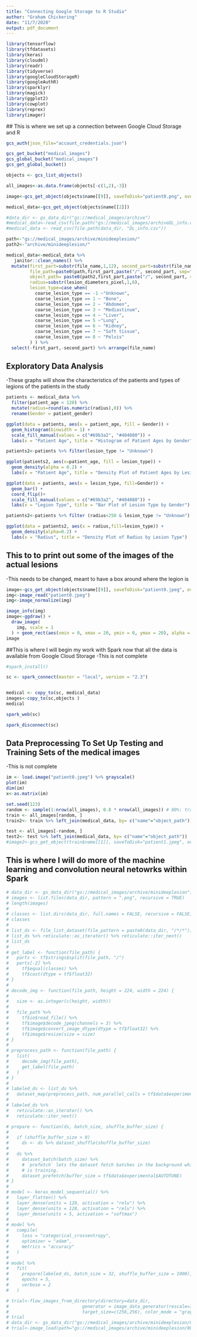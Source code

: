 ```yaml
---
title: "Connecting Google Storage to R Studio"
author: "Graham Chickering"
date: "11/7/2020"
output: pdf_document
---
```


```r
library(tensorflow)
library(tfdatasets)
library(keras)
library(cloudml)
library(readr) 
library(tidyverse)
library(googleCloudStorageR)
library(googleAuthR)
library(sparklyr)
library(magick)
library(ggplot2)
library(cowplot)
library(reprex)
library(imager)
```

 ## This is where we set up a connection between Google Cloud Storage and R 
```r
gcs_auth(json_file="account_credentials.json")

gcs_get_bucket("medical_images")   
gcs_global_bucket("medical_images")
gcs_get_global_bucket()

objects <- gcs_list_objects()

all_images<-as.data.frame(objects[-c(1,2),-3])

image<-gcs_get_object(objects$name[[9]], saveToDisk="patient0.png", overwrite = TRUE)

```


```r

medical_data<-gcs_get_object(objects$name[[2]])

#data_dir <- gs_data_dir("gs://medical_images/archive") 
#medical_data<-read_csv(file.path("gs://medical_images/archiveDL_info.csv")) 
#medical_data <- read_csv(file.path(data_dir, "DL_info.csv")) 

path<-"gs://medical_images/archive/minideeplesion/"
path2<-"archive/minideeplesion/"

medical_data<-medical_data %>% 
   janitor::clean_names() %>% 
  mutate(first_part=substr(file_name,1,12), second_part=substr(file_name,14,20), 
         file_path=paste0(path,first_part,paste("/", second_part, sep="")),  
         object_path= paste0(path2,first_part,paste("/", second_part, sep="")),
         radius=substr(lesion_diameters_pixel,1,6),
         lesion_type=case_when(
           coarse_lesion_type == -1 ~"Unknown", 
           coarse_lesion_type == 1 ~ "Bone",
           coarse_lesion_type == 2 ~ "Abdomen",
           coarse_lesion_type == 3 ~ "Mediastinum",
           coarse_lesion_type == 4 ~ "Liver",
           coarse_lesion_type == 5 ~"Lung",
           coarse_lesion_type == 6 ~ "Kidney",
           coarse_lesion_type == 7 ~ "Soft tissue",
           coarse_lesion_type == 8 ~ "Pelvis"
         ) ) %>% 
  select(-first_part,-second_part) %>% arrange(file_name)
```

## Exploratory Data Analysis 
-These graphs will show the characteristics of the patients and types of legions of the patients in the study

```r
patients <- medical_data %>%
  filter(patient_age < 120) %>%
  mutate(radius=round(as.numeric(radius),0)) %>%
  rename(Gender = patient_gender)

ggplot(data = patients, aes(x = patient_age, fill = Gender)) +
  geom_histogram(binwidth = 1) +
  scale_fill_manual(values = c("#69b3a2", "#404080")) +
  labs(x = "Patient Age", title = "Histogram of Patient Ages by Gender")
```


```r
patients2<-patients %>% filter(lesion_type != "Unknown")

ggplot(patients2, aes(x=patient_age, fill = lesion_type)) +
  geom_density(alpha = 0.2) +
  labs(x = "Patient Age", title = "Density Plot of Patient Ages by Lesion Type")
```


```r
ggplot(data = patients, aes(x = lesion_type, fill=Gender)) +
  geom_bar() +
  coord_flip()+
  scale_fill_manual(values = c("#69b3a2", "#404080")) +
  labs(x = "Legion Type", title = "Bar Plot of Lesion Type by Gender")
```

```r
patients2<-patients %>% filter (radius<250 & lesion_type != "Unknown")

ggplot(data = patients2, aes(x = radius,fill=lesion_type)) +
  geom_density(alpha=0.2) +
  labs(x = "Radius", title = "Density Plot of Radius by Lesion Type")
```


## This to to print out some of the images of the actual lesions
-This needs to be changed, meant to have a box around where the legion is 
```r

image<-gcs_get_object(objects$name[[9]], saveToDisk="patient0.jpeg", overwrite = TRUE)
img<-image_read("patient0.jpeg")
img<-image_normalize(img)

image_info(img)
image<-ggdraw() +
  draw_image(
    img, scale = 1
  ) + geom_rect(aes(xmin = 0, xmax = 20, ymin = 0, ymax = 20), alpha = 1/10,fill = "red")
image

```


##This is where I will begin my work with Spark now that all the data is available from Google Cloud Storage
-This is not complete

```r
#spark_install()

sc <- spark_connect(master = "local", version = "2.3")


medical <- copy_to(sc, medical_data)
images<-copy_to(sc,objects )
medical

spark_web(sc)

spark_disconnect(sc)

```


## Data Preprocessing To Set Up Testing and Training Sets of the medical images
-This is not complete


```r
im <- load.image("patient0.jpeg") %>% grayscale()
plot(im)
dim(im)
x<-as.matrix(im)
```




```r
set.seed(123)
random <- sample(1:nrow(all_images), 0.8 * nrow(all_images)) # 80%: training data, 20%: test data
train <- all_images[random, ] 
train2<- train %>% left_join(medical_data, by= c("name"="object_path"))

test <- all_images[-random, ]
test2<- test %>% left_join(medical_data, by= c("name"="object_path"))
#image2<-gcs_get_object(train$name[[1]], saveToDisk="patient1.jpeg", overwrite = TRUE)
```


## This is where I will do more of the machine learning and convolution neural netowrks within Spark


```r
# data_dir <- gs_data_dir("gs://medical_images/archive/minideeplesion") 
# images <- list.files(data_dir, pattern = ".png", recursive = TRUE)
# length(images)
# 
# classes <- list.dirs(data_dir, full.names = FALSE, recursive = FALSE)
# classes
# 
# list_ds <- file_list_dataset(file_pattern = paste0(data_dir, "/*/*"))
# list_ds %>% reticulate::as_iterator() %>% reticulate::iter_next()
# list_ds
# 
# get_label <- function(file_path) {
#   parts <- tf$strings$split(file_path, "/")
#   parts[-2] %>% 
#     tf$equal(classes) %>% 
#     tf$cast(dtype = tf$float32)
# }
# 
# decode_img <- function(file_path, height = 224, width = 224) {
#   
#   size <- as.integer(c(height, width))
#   
#   file_path %>% 
#     tf$io$read_file() %>% 
#     tf$image$decode_jpeg(channels = 3) %>% 
#     tf$image$convert_image_dtype(dtype = tf$float32) %>% 
#     tf$image$resize(size = size)
# }
# 
# preprocess_path <- function(file_path) {
#   list(
#     decode_img(file_path),
#     get_label(file_path)
#   )
# }
# 
# labeled_ds <- list_ds %>% 
#   dataset_map(preprocess_path, num_parallel_calls = tf$data$experimental$AUTOTUNE)
# 
# labeled_ds %>% 
#   reticulate::as_iterator() %>% 
#   reticulate::iter_next()
```

```r
# prepare <- function(ds, batch_size, shuffle_buffer_size) {
#   
#   if (shuffle_buffer_size > 0)
#     ds <- ds %>% dataset_shuffle(shuffle_buffer_size)
#   
#   ds %>% 
#     dataset_batch(batch_size) %>% 
#     # `prefetch` lets the dataset fetch batches in the background while the model
#     # is training.
#     dataset_prefetch(buffer_size = tf$data$experimental$AUTOTUNE)
# }
# 
# model <- keras_model_sequential() %>% 
#   layer_flatten() %>% 
#   layer_dense(units = 128, activation = "relu") %>% 
#   layer_dense(units = 128, activation = "relu") %>% 
#   layer_dense(units = 5, activation = "softmax")
# 
# model %>% 
#   compile(
#     loss = "categorical_crossentropy",
#     optimizer = "adam",
#     metrics = "accuracy"
#   )
# 
# model %>% 
#   fit(
#     prepare(labeled_ds, batch_size = 32, shuffle_buffer_size = 1000),
#     epochs = 5,
#     verbose = 2
#   )
```




```r
# trial<-flow_images_from_directory(directory=data_dir,
#                            generator = image_data_generator(rescale=1/255),
#                            target_size=c(256,256), color_mode = "grayscale")
# trial
# data_dir <- gs_data_dir("gs://medical_images/archive/minideeplesion/000002_02_01/044.png") 
# trial<-image_load(path="gs://medical_images/archive/minideeplesion/000002_02_01", grayscale=TRUE)
```
